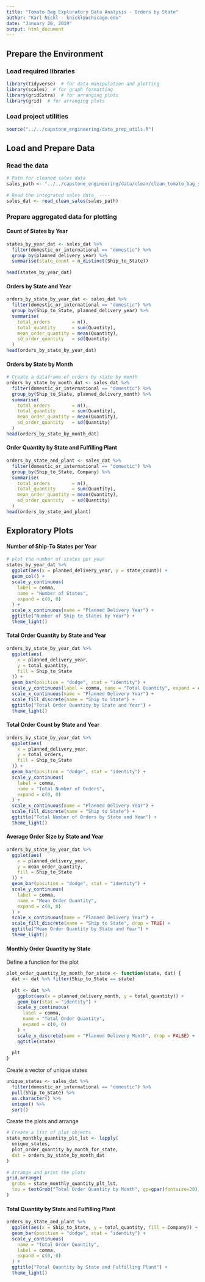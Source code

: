 ```yaml
---
title: "Tomato Bag Exploratory Data Analysis - Orders by State"
author: "Karl Nickl - knickl@uchicago.edu"
date: "January 26, 2019"
output: html_document
---
```


## Prepare the Environment
### Load required libraries
```R
library(tidyverse)  # for data manipulation and plotting
library(scales)  # for graph formatting
library(gridExtra)  # for arranging plots
library(grid)  # for arranging plots
```

### Load project utilities
```r
source("../../capstone_engineering/data_prep_utils.R")
```

## Load and Prepare Data
### Read the data
```r
# Path for cleaned sales data
sales_path <- "../../capstone_engineering/data/clean/clean_tomato_bag_sales.csv"
  
# Read the integrated sales data  ----
sales_dat <- read_clean_sales(sales_path)
```

### Prepare aggregated data for plotting

#### Count of States by Year
```r
states_by_year_dat <- sales_dat %>%
  filter(domestic_or_international == "domestic") %>%
  group_by(planned_delivery_year) %>%
  summarise(state_count = n_distinct(Ship_to_State))
  
head(states_by_year_dat)
```

#### Orders by State and Year
```r
orders_by_state_by_year_dat <- sales_dat %>%
  filter(domestic_or_international == "domestic") %>%
  group_by(Ship_to_State, planned_delivery_year) %>%
  summarise(
    total_orders        = n(),
    total_quantity      = sum(Quantity),
    mean_order_quantity = mean(Quantity),
    sd_order_quantity   = sd(Quantity)
  )
head(orders_by_state_by_year_dat)
```

#### Orders by State by Month
```r
# Create a dataframe of orders by state by month
orders_by_state_by_month_dat <- sales_dat %>%
  filter(domestic_or_international == "domestic") %>%
  group_by(Ship_to_State, planned_delivery_month) %>%
  summarise(
    total_orders        = n(),
    total_quantity      = sum(Quantity),
    mean_order_quantity = mean(Quantity),
    sd_order_quantity   = sd(Quantity)
  )
head(orders_by_state_by_month_dat)
```

#### Order Quantity by State and Fulfilling Plant
```r
orders_by_state_and_plant <- sales_dat %>%
  filter(domestic_or_international == "domestic") %>%
  group_by(Ship_to_State, Company) %>%
  summarise(
    total_orders        = n(),
    total_quantity      = sum(Quantity),
    mean_order_quantity = mean(Quantity),
    sd_order_quantity   = sd(Quantity)
  )
head(orders_by_state_and_plant)
```

## Exploratory Plots
#### Number of Ship-To States per Year
```r
# plot the number of states per year
states_by_year_dat %>%
  ggplot(aes(x = planned_delivery_year, y = state_count)) +
  geom_col() +
  scale_y_continuous(
    label = comma, 
    name = "Number of States", 
    expand = c(0, 0)
  ) +
  scale_x_continuous(name = "Planned Delivery Year") +
  ggtitle("Number of Ship to States by Year") +
  theme_light()
```

#### Total Order Quantity by State and Year
```r
orders_by_state_by_year_dat %>%
  ggplot(aes(
    x = planned_delivery_year, 
    y = total_quantity, 
    fill = Ship_to_State
  )) +
  geom_bar(position = "dodge", stat = "identity") +
  scale_y_continuous(label = comma, name = "Total Quantity", expand = c(0, 0)) +
  scale_x_continuous(name = "Planned Delivery Year") +
  scale_fill_discrete(name = "Ship to State") +
  ggtitle("Total Order Quantity by State and Year") +
  theme_light()
```

#### Total Order Count by State and Year
```r
orders_by_state_by_year_dat %>%
  ggplot(aes(
    x = planned_delivery_year, 
    y = total_orders, 
    fill = Ship_to_State
  )) +
  geom_bar(position = "dodge", stat = "identity") +
  scale_y_continuous(
    label = comma, 
    name = "Total Number of Orders", 
    expand = c(0, 0)
  ) +
  scale_x_continuous(name = "Planned Delivery Year") +
  scale_fill_discrete(name = "Ship to State") +
  ggtitle("Total Number of Orders by State and Year") +
  theme_light()
```

#### Average Order Size by State and Year
```r
orders_by_state_by_year_dat %>%
  ggplot(aes(
    x = planned_delivery_year, 
    y = mean_order_quantity, 
    fill = Ship_to_State
  )) +
  geom_bar(position = "dodge", stat = "identity") +
  scale_y_continuous(
    label = comma, 
    name = "Mean Order Quantity", 
    expand = c(0, 0)
  ) +
  scale_x_continuous(name = "Planned Delivery Year") +
  scale_fill_discrete(name = "Ship to State", drop = TRUE) +
  ggtitle("Mean Order Quantity by State and Year") +
  theme_light()
```

#### Monthly Order Quantity by State
Define a function for the plot
```r
plot_order_quantity_by_month_for_state <- function(state, dat) {
  dat <- dat %>% filter(Ship_to_State == state)
  
  plt <- dat %>%
    ggplot(aes(x = planned_delivery_month, y = total_quantity)) +
    geom_bar(stat = "identity") +
    scale_y_continuous(
      label = comma, 
      name = "Total Order Quantity", 
      expand = c(0, 0)
    ) +
    scale_x_discrete(name = "Planned Delivery Month", drop = FALSE) +
    ggtitle(state)
  
  plt
}
```

Create a vector of unique states
```r
unique_states <- sales_dat %>%
  filter(domestic_or_international == "domestic") %>%
  pull(Ship_to_State) %>%
  as.character() %>%
  unique() %>%
  sort()
```

Create the plots and arrange
```r
# Create a list of plot objects
state_monthly_quantity_plt_lst <- lapply(
  unique_states, 
  plot_order_quantity_by_month_for_state,
  dat = orders_by_state_by_month_dat
)
  
# Arrange and print the plots
grid.arrange(
  grobs = state_monthly_quantity_plt_lst, 
  top = textGrob("Total Order Quantity by Month", gp=gpar(fontsize=20))
)
```

#### Total Quantity by State and Fulfilling Plant
```r
orders_by_state_and_plant %>%
  ggplot(aes(x = Ship_to_State, y = total_quantity, fill = Company)) +
  geom_bar(position = "dodge", stat = "identity") +
  scale_y_continuous(
    name = "Total Order Quantity",
    label = comma,
    expand = c(0, 0)
  ) +
  ggtitle("Total Quantity by State and Fulfilling Plant") +
  theme_light()
```














